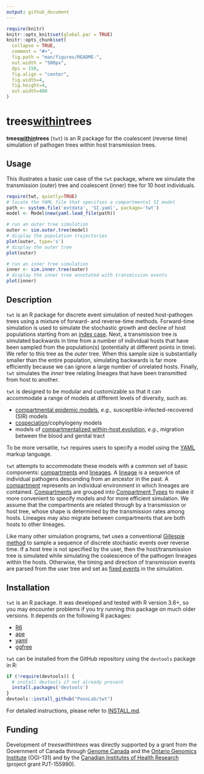 ```yaml
---
output: github_document
---
```


<!-- README.md is generated from README.Rmd. Please edit that file -->
  
```r
require(knitr)
knitr::opts_knit$set(global.par = TRUE)
knitr::opts_chunk$set(
  collapse = TRUE,
  comment = "#>",
  fig.path = "man/figures/README-",
  out.width = "500px",
  dpi = 150,
  fig.align = "center",
  fig.width=4,
  fig.height=4,
  out.width=400
)
```

# trees[within](http://github.com/PoonLab/twt)trees

**trees[within](http://github.com/PoonLab/twt)trees** (`twt`) is an R package for the coalescent (reverse time) simulation of pathogen trees within host transmission trees.

## Usage

This illustrates a basic use case of the `twt` package, where we simulate the transmission (outer) tree and coalescent (inner) tree for 10 host individuals.
```r
require(twt, quietly=TRUE)
# locate the YAML file that specifies a compartmental SI model
path <- system.file('extdata', 'SI.yaml', package='twt')
model <- Model$new(yaml.load_file(path))

# run an outer tree simulation
outer <- sim.outer.tree(model)
# display the population trajectories
plot(outer, type='s')
# display the outer tree
plot(outer)

# run an inner tree simulation
inner <- sim.inner.tree(outer)
# display the inner tree annotated with transmission events
plot(inner)
```


## Description
`twt` is an R package for discrete event simulation of nested host-pathogen trees using a mixture of forward- and reverse-time methods.
Forward-time simulation is used to simulate the stochastic growth and decline of host populations starting from an [index case](https://en.wikipedia.org/wiki/Index_case).
Next, a transmission tree is simulated backwards in time from a number of individual hosts that have been sampled from the population(s) (potentially at different points in time).
We refer to this tree as the *outer* tree.
When this sample size is substantially smaller than the entire population, simulating backwards is far more efficiently because we can ignore a large number of unrelated hosts.
Finally, `twt` simulates the *inner* tree relating lineages that have been transmitted from host to another.


`twt` is designed to be modular and customizable so that it can accommodate a range of models at different levels of diversity, such as:

* [compartmental epidemic models](https://en.wikipedia.org/wiki/Compartmental_models_in_epidemiology), *e.g.,* susceptible-infected-recovered (SIR) models
* [cospeciation](https://en.wikipedia.org/wiki/Cospeciation)/cophylogeny models
* models of [compartmentalized within-host evolution](https://veg.github.io/hyphy-site/resources/compartmentalization_detection_ppt.pdf), *e.g.,* migration between the blood and genital tract

To be more versatile, `twt` requires users to specify a model using the [YAML](https://en.wikipedia.org/wiki/YAML) markup language.

`twt` attempts to accommodate these models with a common set of basic components: [compartments](Compartment) and [lineages](Lineage).
A [lineage](Lineage) is a sequence of individual pathogens descending from an ancestor in the past.
A [compartment](Compartment) represents an individual environment in which lineages are contained.
[Compartments](Compartment) are grouped into [Compartment Types](CompartmentType) to make it more convenient to specify models and for more efficient simulation.
We assume that the compartments are related through by a transmission or host tree, whose shape is determined by the transmission rates among hosts.
Lineages may also migrate between compartments that are both hosts to other lineages.

Like many other simulation programs, twt uses a conventional [Gillespie method](https://en.wikipedia.org/wiki/Gillespie_algorithm) to sample a sequence of discrete stochastic events over reverse time.
If a host tree is not specified by the user, then the host/transmission tree is simulated while simulating the coalescence of the pathogen lineages within the hosts.
Otherwise, the timing and direction of transmission events are parsed from the user tree and set as [fixed events](Events) in the simulation.


## Installation

`twt` is an R package.
It was developed and tested with R version 3.6+, so you may encounter problems if you try running this package on much older versions.
It depends on the following R packages:

* [R6](https://cran.r-project.org/web/packages/R6/index.html)
* [ape](https://cran.r-project.org/web/packages/ape/index.html)
* [yaml](https://cran.r-project.org/web/packages/yaml/index.html)
* [ggfree](https://github.com/ArtPoon/ggfree)

`twt` can be installed from the GitHub repository using the `devtools` package in R:
```R
if (!require(devtools)) {
  # install devtools if not already present
  install.packages('devtools')
}
devtools::install_github("PoonLab/twt")
```
For detailed instructions, please refer to [INSTALL.md](INSTALL.md).


## Funding

Development of *treeswithintrees* was directly supported by a grant from the Government of Canada through [Genome Canada](https://www.genomecanada.ca/) and the [Ontario Genomics Institute](https://www.ontariogenomics.ca/) (OGI-131) and by the [Canadian Institutes of Health Research](http://cihr-irsc.gc.ca/e/193.html) (project grant PJT-155990).
